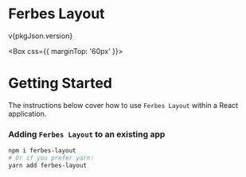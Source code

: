 
<Meta title="Introduction/Getting Started" />

<Flex justify="center">
  <h1>Ferbes Layout</h1>
</Flex>
<Flex justify="center" css={{ marginTop: '20px' }}>
  <p>v{pkgJson.version}</p>
</Flex>

<Box css={{ marginTop: '60px' }}>

# Getting Started

The instructions below cover how to use `Ferbes Layout` within a React application.

### Adding `Ferbes Layout` to an existing app

```bash
npm i ferbes-layout
# Or if you prefer yarn:
yarn add ferbes-layout
```

</Box>
